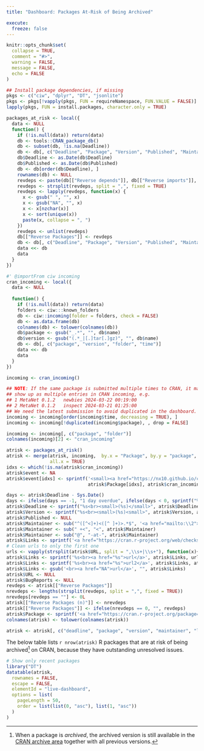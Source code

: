 ```yaml
---
title: "Dashboard: Packages At-Risk of Being Archived"

execute:
  freeze: false
---
```


<style>
tr { vertical-align: top; }
</style>

```r
knitr::opts_chunk$set(
  collapse = TRUE,
  comment = "#>",
  warning = FALSE,
  message = FALSE,
  echo = FALSE
)
```

```r
## Install package dependencies, if missing
pkgs <- c("ciw", "dplyr", "DT", "jsonlite")
pkgs <- pkgs[!vapply(pkgs, FUN = requireNamespace, FUN.VALUE = FALSE)]
lapply(pkgs, FUN = install.packages, character.only = TRUE)
```


```r
packages_at_risk <- local({
  data <- NULL
  function() {
    if (!is.null(data)) return(data)
    db <- tools::CRAN_package_db()
    db <- subset(db, !is.na(Deadline))
    db <- db[, c("Deadline", "Package", "Version", "Published", "Maintainer", "BugReports", "URL", "Reverse depends", "Reverse imports", "Reverse linking to")]
    db$Deadline <- as.Date(db$Deadline)
    db$Published <- as.Date(db$Published)
    db <- db[order(db$Deadline), ]
    rownames(db) <- NULL
    revdeps <- paste(db[["Reverse depends"]], db[["Reverse imports"]], db[["Reverse linking to"]], sep = ", ")
    revdeps <- strsplit(revdeps, split = ",", fixed = TRUE)
    revdeps <- lapply(revdeps, function(x) {
      x <- gsub(" ", "", x)
      x <- gsub("NA", "", x)
      x <- x[nzchar(x)]
      x <- sort(unique(x))
      paste(x, collapse = ", ")
    })
    revdeps <- unlist(revdeps)
    db[["Reverse Packages"]] <- revdeps
    db <- db[, c("Deadline", "Package", "Version", "Published", "Maintainer", "BugReports", "URL", "Reverse Packages")]
    data <<- db
    data
  }
})

#' @importFrom ciw incoming
cran_incoming <- local({
  data <- NULL
  
  function() {
    if (!is.null(data)) return(data)
    folders <- ciw:::known_folders
    db <- ciw::incoming(folder = folders, check = FALSE)
    db <- as.data.frame(db)
    colnames(db) <- tolower(colnames(db))
    db$package <- gsub("_.*", "", db$name)
    db$version <- gsub("(.*_|[.]tar[.]gz)", "", db$name)
    db <- db[, c("package", "version", "folder", "time")]
    data <<- db
    data
  }
})

incoming <- cran_incoming()

## NOTE: If the same package is submitted multiple times to CRAN, it may
## show up as multiple entries in CRAN incoming, e.g.
## 1 MetaNet 0.1.2   newbies 2024-03-22 00:19:00
## 2 MetaNet 0.1.2   inspect 2024-03-21 01:25:00
## We need the latest submission to avoid duplicated in the dashboard.
incoming <- incoming[order(incoming$time, decreasing = TRUE), ]
incoming <- incoming[!duplicated(incoming$package), , drop = FALSE]

incoming <- incoming[, c("package", "folder")]
colnames(incoming)[2] <- "cran_incoming"

atrisk <- packages_at_risk()
atrisk <- merge(atrisk, incoming,  by.x = "Package", by.y = "package", 
                all.x = TRUE)
idxs <- which(!is.na(atrisk$cran_incoming))
atrisk$event <- NA
atrisk$event[idxs] <- sprintf('<small><a href="https://nx10.github.io/cransubs/pkg#%s">resubmitted/%s</a></small>', 
                              atrisk$Package[idxs], atrisk$cran_incoming[idxs])

days <- atrisk$Deadline - Sys.Date()
days <- ifelse(days == -1, "1 day overdue", ifelse(days < 0, sprintf("%s days overdue", abs(days)), ifelse(days == 0, "today", ifelse(days == 1, "in 1 day", sprintf("in %s days", days)))))
atrisk$Deadline <- sprintf("%s<br><small>(%s)</small>", atrisk$Deadline, days)
atrisk$Version <- sprintf("%s<br><small>(%s)<small>", atrisk$Version, atrisk$Published)
atrisk$Published <- NULL
atrisk$Maintainer <- sub("^([^<]+)<([^ ]+)>.*$", '<a href="mailto:\\2">\\1</a>', atrisk$Maintainer)
atrisk$Maintainer <- sub(" +<", "<", atrisk$Maintainer)
atrisk$Maintainer <- sub("@", "-at-", atrisk$Maintainer)
atrisk$Links <- sprintf('<a href="https://cran.r-project.org/web/checks/check_results_%s.html">checks</a>', atrisk$Package)
# Clean urls to only the first one
urls <- vapply(strsplit(atrisk$URL, split = ",\\s+|\\s+"), function(x){x[1]}, FUN.VALUE = character(1))
atrisk$Links <- sprintf('%s<br><a href="%s">url</a>', atrisk$Links, urls)
atrisk$Links <- sprintf('%s<br><a href="%s">url2</a>', atrisk$Links, atrisk$BugReports)
atrisk$Links <- gsub('<br><a href="NA">url</a>', "", atrisk$Links)
atrisk$URL <- NULL
atrisk$BugReports <- NULL
revdeps <- atrisk[["Reverse Packages"]]
nrevdeps <- lengths(strsplit(revdeps, split = ",", fixed = TRUE))
nrevdeps[revdeps == ""] <- 0L
atrisk[["Reverse Packages (n)"]] <- nrevdeps
atrisk[["Reverse Packages"]] <- ifelse(nrevdeps == 0, "", revdeps)
atrisk$Package <- sprintf('<a href="https://cran.r-project.org/package=%s">%s</a>', atrisk$Package, atrisk$Package)
colnames(atrisk) <- tolower(colnames(atrisk))

atrisk <- atrisk[, c("deadline", "package", "version", "maintainer", "links", "reverse packages (n)", "reverse packages", "event")]
```

The below table lists `r nrow(atrisk)` R packages that are at risk of being archived[^1] on CRAN, because they have outstanding unresolved issues.

[^1]: When a package is _archived_, the archived version is still
available in the [CRAN archive area] together with all previous
versions.


```r
# Show only recent packages
library("DT")
datatable(atrisk,
  rownames = FALSE,
  escape = FALSE,
  elementId = "live-dashboard",
  options = list(
    pageLength = 50,
    order = list(list(0, "asc"), list(1, "asc"))
  )
)
```

[CRAN archive area]: https://cran.r-project.org/src/contrib/Archive/
[CRAN mirror on R-universe]: https://cran.r-universe.dev/builds
[CRAN Repository Policy]: https://cran.r-project.org/web/packages/policies.html
[PACKAGES.in]: https://cran.r-project.org/src/contrib/PACKAGES.in
